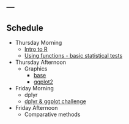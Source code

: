 ---
---

## Schedule


*  Thursday Morning
    *  [Intro to R](/presentations/intro2R.html)
    *  [Using functions - basic statistical tests]()
*  Thursday Afternoon
    *  Graphics
        *  [base]()
        *  [ggplot2]()
*  Friday Morning
    *  dplyr
    *  [dplyr & ggplot challenge](babynames.html)
    
*  Friday Afternoon
    *  Comparative methods
